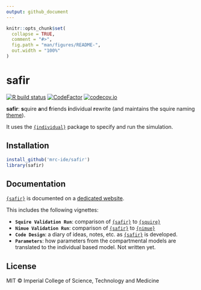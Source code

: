 ```yaml
---
output: github_document
---
```


<!-- README.md is generated from README.Rmd. Please edit that file -->

```r
knitr::opts_chunk$set(
  collapse = TRUE,
  comment = "#>",
  fig.path = "man/figures/README-",
  out.width = "100%"
)
```

# **safir**

<!-- badges: start -->
[![R build status](https://github.com/mrc-ide/safir/workflows/R-CMD-check/badge.svg)](https://github.com/mrc-ide/safir/actions)
[![CodeFactor](https://www.codefactor.io/repository/github/mrc-ide/safir/badge)](https://www.codefactor.io/repository/github/mrc-ide/safir)
[![codecov.io](https://codecov.io/github/mrc-ide/safir/coverage.svg?branch=main)](https://codecov.io/github/mrc-ide/safir?branch=main)
<!-- badges: end -->

**safir**: **s**quire **a**nd **f**riends **i**ndividual **r**ewrite (and maintains
the squire naming [theme](https://en.wikipedia.org/wiki/Knights_of_the_Round_Table#Safir)).

It uses the [`{individual}`](https://github.com/mrc-ide/individual) package to specify and run the simulation.

## Installation

``` r
install_github('mrc-ide/safir')
library(safir)
```

Documentation
-------------

[`{safir}`](https://github.com/mrc-ide/safir) is documented on a [dedicated website](https://mrc-ide.github.io/safir).

This includes the following vignettes:

- **`Squire Validation Run`**: comparison of [`{safir}`](https://github.com/mrc-ide/safir) to [`{squire}`](https://github.com/mrc-ide/squire)
- **`Nimue Validation Run`**: comparison of [`{safir}`](https://github.com/mrc-ide/safir) to [`{nimue}`](https://github.com/mrc-ide/nimue)
- **`Code Design`**: a diary of ideas, notes, etc. as [`{safir}`](https://github.com/mrc-ide/safir) is developed.
- **`Parameters`**: how parameters from the compartmental models are translated to the individual based model. Not written yet.

## License

MIT © Imperial College of Science, Technology and Medicine
